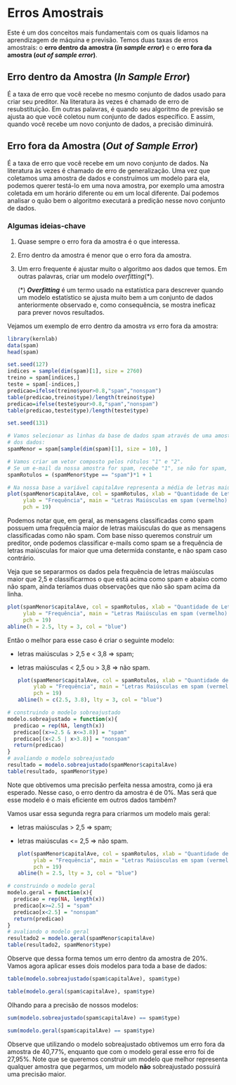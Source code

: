 # Erros Amostrais {.unnumbered}

Este é um dos conceitos mais fundamentais com os quais lidamos na aprendizagem de máquina e previsão. Temos duas taxas de erros amostrais: o **erro dentro da amostra (*in sample error*)** e o **erro fora da amostra (*out of sample error*)**.

## **Erro dentro da Amostra (*In Sample Error*)**

É a taxa de erro que você recebe no mesmo conjunto de dados usado para criar seu preditor. Na literatura às vezes é chamado de erro de resubstituição. Em outras palavras, é quando seu algoritmo de previsão se ajusta ao que você coletou num conjunto de dados específico. E assim, quando você recebe um novo conjunto de dados, a precisão diminuirá.

## **Erro fora da Amostra (*Out of Sample Error*)**

É a taxa de erro que você recebe em um novo conjunto de dados. Na literatura às vezes é chamado de erro de generalização. Uma vez que coletamos uma amostra de dados e construímos um modelo para ela, podemos querer testá-lo em uma nova amostra, por exemplo uma amostra coletada em um horário diferente ou em um local diferente. Daí podemos analisar o quão bem o algoritmo executará a predição nesse novo conjunto de dados.

### **Algumas ideias-chave**

1.  Quase sempre o erro fora da amostra é o que interessa.

2.  Erro dentro da amostra é menor que o erro fora da amostra.

3.  Um erro frequente é ajustar muito o algoritmo aos dados que temos. Em outras palavras, criar um modelo *overfitting*(\*).

    (\*) ***Overfitting*** é um termo usado na estatística para descrever quando um modelo estatístico se ajusta muito bem a um conjunto de dados anteriormente observado e, como consequência, se mostra ineficaz para prever novos resultados.

Vejamos um exemplo de erro dentro da amostra *vs* erro fora da amostra:

```r
library(kernlab)
data(spam)
head(spam)

set.seed(127)
indices = sample(dim(spam)[1], size = 2760)
treino = spam[indices,]
teste = spam[-indices,]
predicao=ifelse(treino$your>0.8,"spam","nonspam")
table(predicao,treino$type)/length(treino$type)
predicao=ifelse(teste$your>0.8,"spam","nonspam")
table(predicao,teste$type)/length(teste$type)
```

```r
set.seed(131)

# Vamos selecionar as linhas da base de dados spam através de uma amostra de tamanho 10 das 4601 linhas
# dos dados:
spamMenor = spam[sample(dim(spam)[1], size = 10), ]

# Vamos criar um vetor composto pelos rótulos "1" e "2". 
# Se um e-mail da nossa amostra for spam, recebe "1", se não for spam, recebe "2".
spamRotulos = (spamMenor$type == "spam")*1 + 1

# Na nossa base a variável capitalAve representa a média de letras maiúsculas por linha.
plot(spamMenor$capitalAve, col = spamRotulos, xlab = "Quantidade de Letras Maiúsculas",
     ylab = "Frequência", main = "Letras Maiúsculas em spam (vermelho) e em ham (preto)",
     pch = 19)
```

Podemos notar que, em geral, as mensagens classificadas como spam possuem uma frequência maior de letras maiúsculas do que as mensagens classificadas como não spam. Com base nisso queremos construir um preditor, onde podemos classificar e-mails como spam se a frequência de letras maiúsculas for maior que uma determida constante, e não spam caso contrário.

Veja que se separarmos os dados pela frequência de letras maiúsculas maior que 2,5 e classificarmos o que está acima como spam e abaixo como não spam, ainda teríamos duas observações que não são spam acima da linha.

```r
plot(spamMenor$capitalAve, col = spamRotulos, xlab = "Quantidade de Letras Maiúsculas",
     ylab = "Frequência", main = "Letras Maiúsculas em spam (vermelho) e em ham (preto)",
     pch = 19)
abline(h = 2.5, lty = 3, col = "blue")
```

Então o melhor para esse caso é criar o seguinte modelo:

-   letras maiúsculas \> 2,5 e \< 3,8 ⇒ spam;

-   letras maiúsculas \< 2,5 ou \> 3,8 ⇒ não spam.

    ```r
    plot(spamMenor$capitalAve, col = spamRotulos, xlab = "Quantidade de Letras Maiúsculas",
         ylab = "Frequência", main = "Letras Maiúsculas em spam (vermelho) e em ham (preto)",
         pch = 19)
    abline(h = c(2.5, 3.8), lty = 3, col = "blue")
    ```

```r
# construindo o modelo sobreajustado
modelo.sobreajustado = function(x){
  predicao = rep(NA, length(x))
  predicao[(x>=2.5 & x<=3.8)] = "spam"
  predicao[(x<2.5 | x>3.8)] = "nonspam"
  return(predicao)
}
# avaliando o modelo sobreajustado
resultado = modelo.sobreajustado(spamMenor$capitalAve)
table(resultado, spamMenor$type)
```

Note que obtivemos uma precisão perfeita nessa amostra, como já era esperado. Nesse caso, o erro dentro da amostra é de 0%. Mas será que esse modelo é o mais eficiente em outros dados também?

Vamos usar essa segunda regra para criarmos um modelo mais geral:

-   letras maiúsculas \> 2,5 ⇒ spam;

-   letras maiúsculas \<= 2,5 ⇒ não spam.

    ```r
    plot(spamMenor$capitalAve, col = spamRotulos, xlab = "Quantidade de Letras Maiúsculas",
         ylab = "Frequência", main = "Letras Maiúsculas em spam (vermelho) e em ham (preto)",
         pch = 19)
    abline(h = 2.5, lty = 3, col = "blue")
    ```

```r
# construindo o modelo geral
modelo.geral = function(x){
  predicao = rep(NA, length(x))
  predicao[x>=2.5] = "spam"
  predicao[x<2.5] = "nonspam"
  return(predicao)
}
# avaliando o modelo geral
resultado2 = modelo.geral(spamMenor$capitalAve)
table(resultado2, spamMenor$type)
```

Observe que dessa forma temos um erro dentro da amostra de 20%. Vamos agora aplicar esses dois modelos para toda a base de dados:

```r
table(modelo.sobreajustado(spam$capitalAve), spam$type)
```

```r
table(modelo.geral(spam$capitalAve), spam$type)
```

Olhando para a precisão de nossos modelos:

```r
sum(modelo.sobreajustado(spam$capitalAve) == spam$type)

```

```r
sum(modelo.geral(spam$capitalAve) == spam$type)

```

Observe que utilizando o modelo sobreajustado obtivemos um erro fora da amostra de 40,77%, enquanto que com o modelo geral esse erro foi de 27,95%. Note que se queremos construir um modelo que melhor representa qualquer amostra que pegarmos, um modelo **não** sobreajustado possuirá uma precisão maior.
